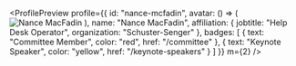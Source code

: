 

<ProfilePreview
  profile={{
    id: "nance-mcfadin",
    avatar: () => (
      <Image
        alt="Nance MacFadin"
        borderRadius="circle"
        height={128}
        width={128}
        src="/avatar0.png"
      />
    ),
    name: "Nance MacFadin",
    affiliation: {
      jobtitle: "Help Desk Operator",
      organization: "Schuster-Senger"
    },
    badges: [
      { text: "Committee Member", color: "red", href: "/committee" },
      { text: "Keynote Speaker", color: "yellow", href: "/keynote-speakers" }
    ]
  }}
  m={2}
/>
